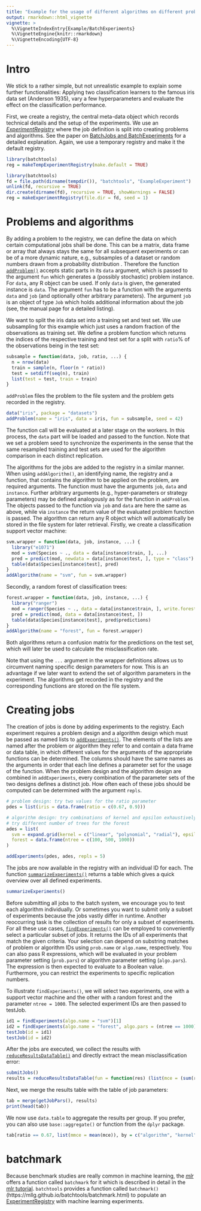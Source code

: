 ```yaml
---
title: "Example for the usage of different algorithms on different problems"
output: rmarkdown::html_vignette
vignette: >
  %\VignetteIndexEntry{Example/BatchExperiments}
  %\VignetteEngine{knitr::rmarkdown}
  %\VignetteEncoding{UTF-8}
---
```


# Intro

We stick to a rather simple, but not unrealistic example to explain some further functionalities: Applying two classification learners to the famous iris data set (Anderson 1935), vary a few hyperparameters and evaluate the effect on the classification performance.

First, we create a registry, the central meta-data object which records technical details and the setup of the experiments.
We use an [*ExperimentRegistry*](https://mllg.github.io/batchtools/ExperimentRegistry.html) where the job definition is split into creating problems and algorithms.
See the paper on [BatchJobs and BatchExperiments](http://www.jstatsoft.org/article/view/v064i11) for a detailed explanation.
Again, we use a temporary registry and make it the default registry.
```r
library(batchtools)
reg = makeTempExperimentRegistry(make.default = TRUE)
```
```r
library(batchtools)
fd = file.path(dirname(tempdir()), "batchtools", "ExampleExperiment")
unlink(fd, recursive = TRUE)
dir.create(dirname(fd), recursive = TRUE, showWarnings = FALSE)
reg = makeExperimentRegistry(file.dir = fd, seed = 1)
```

# Problems and algorithms

By adding a problem to the registry, we can define the data on which certain computational jobs shall be done.
This can be a matrix, data frame or array that always stays the same for all subsequent experiments or can be of a more dynamic nature, e.g., subsamples of a dataset or random numbers drawn from a probability distribution .
Therefore the function [`addProblem()`](https://mllg.github.io/batchtools/ProblemAlgorithm.html) accepts static parts in its `data` argument, which is passed to the argument `fun` which generates a (possibly stochastic) problem instance.
For `data`, any R object can be used.
If only `data` is given, the generated instance is `data`.
The argument `fun` has to be a function with the arguments `data` and `job` (and optionally other arbitrary parameters).
The argument `job` is an object of type `Job` which holds additional information about the job (see, the manual page for a detailed listing).

We want to split the iris data set into a training set and test set.
We use subsampling for this example which just uses a random fraction of the observations as training set.
We define a problem function which returns the indices of the respective training and test set for a split with `ratio`% of the observations being in the test set:
```r
subsample = function(data, job, ratio, ...) {
  n = nrow(data)
  train = sample(n, floor(n * ratio))
  test = setdiff(seq(n), train)
  list(test = test, train = train)
}
```
`addProblem` files the problem to the file system and the problem gets recorded in the registry.
```r
data("iris", package = "datasets")
addProblem(name = "iris", data = iris, fun = subsample, seed = 42)
```
The function call will be evaluated at a later stage on the workers.
In this process, the `data` part will be loaded and passed to the function.
Note that we set a problem seed to synchronize the experiments in the sense that the same resampled training and test sets are used for the algorithm comparison in each distinct replication.

The algorithms for the jobs are added to the registry in a similar manner.
When using `addAlgorithm()`, an identifying name, the registry and a function, that contains the algorithm to be applied on the problem, are required arguments.
The function must have the arguments `job`, `data` and `instance`.
Further arbitrary arguments (e.g., hyper-parameters or strategy parameters) may be defined analogously as for the function in `addProblem`.
The objects passed to the function via `job` and `data` are here the same as above, while via `instance` the return value of the evaluated problem function is passed.
The algorithm can return any R object which will automatically be stored in the file system for later retrieval.
Firstly, we create a classification support vector machine:
```r
svm.wrapper = function(data, job, instance, ...) {
  library("e1071")
  mod = svm(Species ~ ., data = data[instance$train, ], ...)
  pred = predict(mod, newdata = data[instance$test, ], type = "class")
  table(data$Species[instance$test], pred)
}
addAlgorithm(name = "svm", fun = svm.wrapper)
```

Secondly, a random forest of classification trees:
```r
forest.wrapper = function(data, job, instance, ...) {
  library("ranger")
  mod = ranger(Species ~ ., data = data[instance$train, ], write.forest = TRUE)
  pred = predict(mod, data = data[instance$test, ])
  table(data$Species[instance$test], pred$predictions)
}
addAlgorithm(name = "forest", fun = forest.wrapper)
```
Both algorithms return a confusion matrix for the predictions on the test set, which will later be used to calculate the misclassification rate.

Note that using the `...` argument in the wrapper definitions allows us to circumvent naming specific design parameters for now.
This is an advantage if we later want to extend the set of algorithm parameters in the experiment.
The algorithms get recorded in the registry and the corresponding functions are stored on the file system.


# Creating jobs

The creation of jobs is done by adding experiments to the registry.
Each experiment requires a problem design and a algorithm design which must be passed as named lists to [`addExperiments()`](https://mllg.github.io/batchtools/addExperiments.html).
The elements of the lists are named after the problem or algorithm they refer to and contain a data frame or data table, in which different values for the  arguments of the appropriate functions can be determined.
The columns should have the same names as the arguments in order that each line defines a parameter set for the usage of the function.
When the problem design and the algorithm design are combined in `addExperiments`, every combination of the parameter sets of the two designs defines a distinct job.
How often each of these jobs should be computed can be determined with the argument `repls`.

```r
# problem design: try two values for the ratio parameter
pdes = list(iris = data.frame(ratio = c(0.67, 0.9)))

# algorithm design: try combinations of kernel and epsilon exhaustively,
# try different number of trees for the forest
ades = list(
  svm = expand.grid(kernel = c("linear", "polynomial", "radial"), epsilon = c(0.01, 0.1)),
  forest = data.frame(ntree = c(100, 500, 1000))
)

addExperiments(pdes, ades, repls = 5)
```
The jobs are now available in the registry with an individual ID for each.
The function [`summarizeExperiments()`](https://mllg.github.io/batchtools/summarizeExperiments.html) returns a table which gives a quick overview over all defined experiments.

```r
summarizeExperiments()
```

Before submitting all jobs to the batch system, we encourage you to test each algorithm individually.
Or sometimes you want to submit only a subset of experiments because the jobs vastly differ in runtime.
Another reoccurring task is the collection of results for only a subset of experiments.
For all these use cases, [`findExperiments()`](https://mllg.github.io/batchtools/findJobs.html) can be employed to conveniently select a particular subset of jobs.
It returns the IDs of all experiments that match the given criteria.
Your selection can depend on substring matches of problem or algorithm IDs using `prob.name` or `algo.name`, respectively.
You can also pass R expressions, which will be evaluated in your problem parameter setting (`prob.pars`) or algorithm parameter setting (`algo.pars`).
The expression is then expected to evaluate to a Boolean value.
Furthermore, you can restrict the experiments to specific replication numbers.

To illustrate `findExperiments()`, we will select two experiments, one with a support vector machine and the other with a random forest and the parameter `ntree = 1000`.
The selected experiment IDs are then passed to testJob.
```r
id1 = findExperiments(algo.name = "svm")[1]
id2 = findExperiments(algo.name = "forest", algo.pars = (ntree == 1000))[1]
testJob(id = id1)
testJob(id = id2)
```

After the jobs are executed, we collect the results with [`reduceResultsDataTable()`](https://mllg.github.io/batchtools/reduceResultsList.html) and directly extract the mean misclassification error:
```r
submitJobs()
results = reduceResultsDataTable(fun = function(res) (list(mce = (sum(res) - sum(diag(res))) / sum(res))))
```

Next, we merge the results table with the table of job parameters:
```r
tab = merge(getJobPars(), results)
print(head(tab))
```

We now use `data.table` to aggregate the results per group.
If you prefer, you can also use `base::aggregate()` or function from the `dplyr` package.
```r
tab[ratio == 0.67, list(mmce = mean(mce)), by = c("algorithm", "kernel", "epsilon", "ntree")]
```

# batchmark

Because benchmark studies are really common in machine learning, the [*mlr*](https://github.com/mlr-org/mlr) offers a function called `batchmark` for it which is described in detail in the [mlr tutorial](https://mlr-org.github.io/mlr-tutorial/release/html/benchmark_experiments/index.html).
`batchtools` provides a function called `batchmark()`(https://mllg.github.io/batchtools/batchmark.html) to populate an [ExperimentRegistry](https://mllg.github.io/batchtools/ExperimentRegistry.html) with machine learning experiments.

